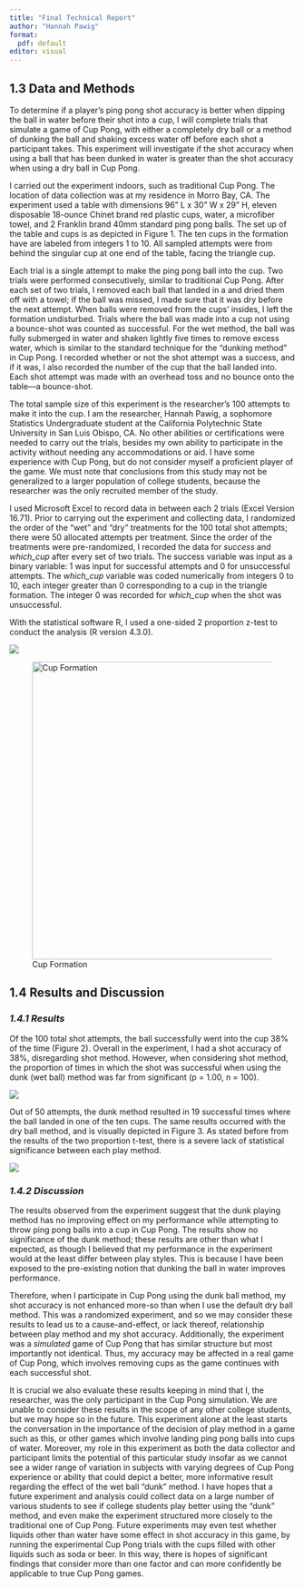```yaml
---
title: "Final Technical Report"
author: "Hannah Pawig"
format:
  pdf: default
editor: visual
---
```


## 1.3 Data and Methods

To determine if a player's ping pong shot accuracy is better when dipping the ball in water before their shot into a cup, I will complete trials that simulate a game of Cup Pong, with either a completely dry ball or a method of dunking the ball and shaking excess water off before each shot a participant takes. This experiment will investigate if the shot accuracy when using a ball that has been dunked in water is greater than the shot accuracy when using a dry ball in Cup Pong.

I carried out the experiment indoors, such as traditional Cup Pong. The location of data collection was at my residence in Morro Bay, CA. The experiment used a table with dimensions 96" L x 30" W x 29" H, eleven disposable 18-ounce Chinet brand red plastic cups, water, a microfiber towel, and 2 Franklin brand 40mm standard ping pong balls. The set up of the table and cups is as depicted in Figure 1. The ten cups in the formation have are labeled from integers 1 to 10. All sampled attempts were from behind the singular cup at one end of the table, facing the triangle cup.

Each trial is a single attempt to make the ping pong ball into the cup. Two trials were performed consecutively, similar to traditional Cup Pong. After each set of two trials, I removed each ball that landed in a and dried them off with a towel; if the ball was missed, I made sure that it was dry before the next attempt. When balls were removed from the cups' insides, I left the formation undisturbed. Trials where the ball was made into a cup not using a bounce-shot was counted as successful. For the wet method, the ball was fully submerged in water and shaken lightly five times to remove excess water, which is similar to the standard technique for the "dunking method" in Cup Pong. I recorded whether or not the shot attempt was a success, and if it was, I also recorded the number of the cup that the ball landed into. Each shot attempt was made with an overhead toss and no bounce onto the table---a bounce-shot.

The total sample size of this experiment is the researcher's 100 attempts to make it into the cup. I am the researcher, Hannah Pawig, a sophomore Statistics Undergraduate student at the California Polytechnic State University in San Luis Obispo, CA. No other abilities or certifications were needed to carry out the trials, besides my own ability to participate in the activity without needing any accommodations or aid. I have some experience with Cup Pong, but do not consider myself a proficient player of the game. We must note that conclusions from this study may not be generalized to a larger population of college students, because the researcher was the only recruited member of the study.

I used Microsoft Excel to record data in between each 2 trials (Excel Version 16.71). Prior to carrying out the experiment and collecting data, I randomized the order of the "wet" and "dry" treatments for the 100 total shot attempts; there were 50 allocated attempts per treatment. Since the order of the treatments were pre-randomized, I recorded the data for *success* and *which_cup* after every set of two trials. The success variable was input as a binary variable: 1 was input for successful attempts and 0 for unsuccessful attempts. The *which_cup* variable was coded numerically from integers 0 to 10, each integer greater than 0 corresponding to a cup in the triangle formation. The integer 0 was recorded for *which_cup* when the shot was unsuccessful.

With the statistical software R, I used a one-sided 2 proportion z-test to conduct the analysis (R version 4.3.0).

![](table1.png){.table fig-align="center"}

![Cup Formation](diagram1.png){fig-align="center" width="525"}

## 1.4 Results and Discussion

### *1.4.1 Results*

Of the 100 total shot attempts, the ball successfully went into the cup 38% of the time (Figure 2). Overall in the experiment, I had a shot accuracy of 38%, disregarding shot method. However, when considering shot method, the proportion of times in which the shot was successful when using the dunk (wet ball) method was far from significant (p = 1.00, n = 100).

![](images/barplot_overall_success.png){fig-align="center"}

Out of 50 attempts, the dunk method resulted in 19 successful times where the ball landed in one of the ten cups. The same results occurred with the dry ball method, and is visually depicted in Figure 3. As stated before from the results of the two proportion t-test, there is a severe lack of statistical significance between each play method.

![](images/barplot_by_method-03.png){fig-align="center"}

### *1.4.2 Discussion*

The results observed from the experiment suggest that the dunk playing method has no improving effect on my performance while attempting to throw ping pong balls into a cup in Cup Pong. The results show no significance of the dunk method; these results are other than what I expected, as though I believed that my performance in the experiment would at the least differ between play styles. This is because I have been exposed to the pre-existing notion that dunking the ball in water improves performance.

Therefore, when I participate in Cup Pong using the dunk ball method, my shot accuracy is not enhanced more-so than when I use the default dry ball method. This was a randomized experiment, and so we may consider these results to lead us to a cause-and-effect, or lack thereof, relationship between play method and my shot accuracy. Additionally, the experiment was a *simulated* game of Cup Pong that has similar structure but most importantly not identical. Thus, my accuracy may be affected in a real game of Cup Pong, which involves removing cups as the game continues with each successful shot.

It is crucial we also evaluate these results keeping in mind that I, the researcher, was the only participant in the Cup Pong simulation. We are unable to consider these results in the scope of any other college students, but we may hope so in the future. This experiment alone at the least starts the conversation in the importance of the decision of play method in a game such as this, or other games which involve landing ping pong balls into cups of water. Moreover, my role in this experiment as both the data collector and participant limits the potential of this particular study insofar as we cannot see a wider range of variation in subjects with varying degrees of Cup Pong experience or ability that could depict a better, more informative result regarding the effect of the wet ball "dunk" method. I have hopes that a future experiment and analysis could collect data on a large number of various students to see if college students play better using the "dunk" method, and even make the experiment structured more closely to the traditional one of Cup Pong. Future experiments may even test whether liquids other than water have some effect in shot accuracy in this game, by running the experimental Cup Pong trials with the cups filled with other liquids such as soda or beer. In this way, there is hopes of significant findings that consider more than one factor and can more confidently be applicable to true Cup Pong games.
